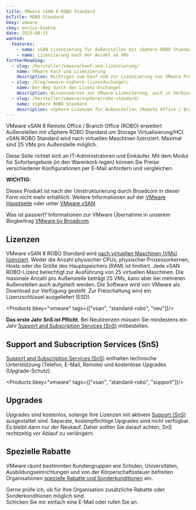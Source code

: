 ```yaml
---
title: VMware vSAN 8 ROBO Standard
bcTitle: ROBO Standard
bkey: vmware
ckey: enrico-koehle
date: 2023-08-31
wanted:
  features:
    - name: vSAN Lizenzierung für Außenstellen mit vSphere ROBO Standard
    - name: Lizenzierung nach der Anzahl an VMs
furtherReading:
  - slug: /hersteller/vmware/kauf-und-lizenzierung/
    name: VMware Kauf und Lizenzierung
    description: Wichtiges zum Kauf und zur Lizenzierung von VMware Produkten in der Form eines Nachschlagewerks.
  - slug: /blog/vmware-vsphere-lizenzdschungel/
    name: Der Weg durch den Lizenz-Dschungel
    description: Wissenswertes zur VMware Lizenzierung, auch in Verbindung mit Microsoft Windows Servern.
  - slug: /hersteller/vmware/vsphere/robo-standard/
    name: vSphere ROBO Standard
    description: vSphere Lizenzen für Außenstellen (Remote Office / Branch Office).
---
```




<Intro>

VMware vSAN 8 Remote Office / Branch Office (ROBO) erweitert Außenstellen mit vSphere ROBO Standard um Storage Virtualisierung/HCI. vSAN ROBO Standard wird nach virtuellen Maschinen lizenziert. Maximal sind 25 VMs pro Außenstelle möglich.

Diese Seite richtet sich an IT-Administratoren und Einkäufer. Mit dem Modul für Sofortangebote (in den Warenkorb legen) können Sie Preise verschiedener Konfigurationen per E-Mail anfordern und vergleichen.

</Intro>

<TOC />


<Info type="strong">

**WICHTIG:** <br />

Dieses Produkt ist nach der Umstrukturierung durch Broadcom in dieser Form nicht mehr erhältlich. Weitere Informationen auf der [VMware Hauptseite](/hersteller/vmware/) oder unter [VMware vSAN](/hersteller/vmware/vsan/).

Was ist passiert? Informationen zur VMware Übernahme in unserem Blogbeitrag [VMware by Broadcom](/blog/vmware-by-broadcom/).


</Info>


## Lizenzen

VMware vSAN 8 ROBO Standard wird [nach virtuellen Maschinen (VMs) lizenziert](/hersteller/vmware/kauf-und-lizenzierung/#lizenzierung-nach-virtuellen-maschinen). Weder die Anzahl physischer CPUs, physischer Prozessorkernen, Hosts oder die Größe des Hauptspeichers (RAM) ist limitiert. Jede vSAN ROBO-Lizenz berechtigt zur Ausführung von 25 virtuellen Maschinen. Die maximale Anzahl pro Außenstelle beträgt 25 VMs, kann aber bei mehreren Außenstellen auch aufgeteilt werden. Die Software wird von VMware als Download zur Verfügung gestellt. Zur Freischaltung wird ein Lizenzschlüssel ausgeliefert (ESD).



<Products bkey="vmware" tags={["vsan", "standard-robo", "neu"]}/>


<Info>

**Das erste Jahr SnS ist Pflicht**. Bei Neulizenzen müssen Sie mindestens ein Jahr [Support and Subscription Services (SnS)](/hersteller/vmware/kauf-und-lizenzierung/#support-and-subscription-services-sns) mitbestellen.

</Info>



## Support and Subscription Services (SnS)

[Support and Subscription Services (SnS)](/hersteller/vmware/kauf-und-lizenzierung/#support-and-subscription-services-sns) enthalten technische Unterstützung (Telefon, E-Mail, Remote) und kostenlose Upgrades (Upgrade-Schutz).

<Products bkey="vmware" tags={["vsan", "standard-robo", "support"]}/>



## Upgrades

Upgrades sind kostenlos, solange Ihre Lizenzen mit aktivem [Support (SnS)](/hersteller/vmware/kauf-und-lizenzierung/#support-and-subscription-services-sns) ausgestattet sind. Separate, kostenpflichtige Upgrades sind nicht verfügbar. Es bleibt dann nur der Neukauf. Daher sollten Sie darauf achten, SnS rechtzeitig vor Ablauf zu verlängern.


## Spezielle Rabatte

VMware räumt bestimmten Kundengruppen wie Schulen, Universitäten, Ausbildungseinrichtungen und von der Körperschaftssteuer befreiten Organisationen [spezielle Rabatte und Sonderkonditionen](/hersteller/vmware/kauf-und-lizenzierung/#sonderkonditionen) ein.


<GetInTouch theme="light">

Gerne prüfe ich, ob für Ihre Organisation zusätzliche Rabatte oder Sonderkonditionen möglich sind.<br />
Schicken Sie mir einfach eine E-Mail oder rufen Sie an.

</GetInTouch>
